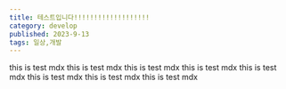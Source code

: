 ```yaml
---
title: 테스트입니다!!!!!!!!!!!!!!!!!!!
category: develop
published: 2023-9-13
tags: 일상,개발
---
```


this is test mdx
this is test mdx
this is test mdx
this is test mdx
this is test mdx
this is test mdx
this is test mdx
this is test mdx
